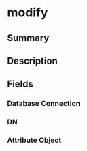 
# modify

## Summary

<Tooltip components={props.components} />

## Description

<Description components={props.components} />

## Fields

### Database Connection

<Field0 components={props.components} />

### DN

<Field1 components={props.components} />

### Attribute Object

<Field2 components={props.components} />

